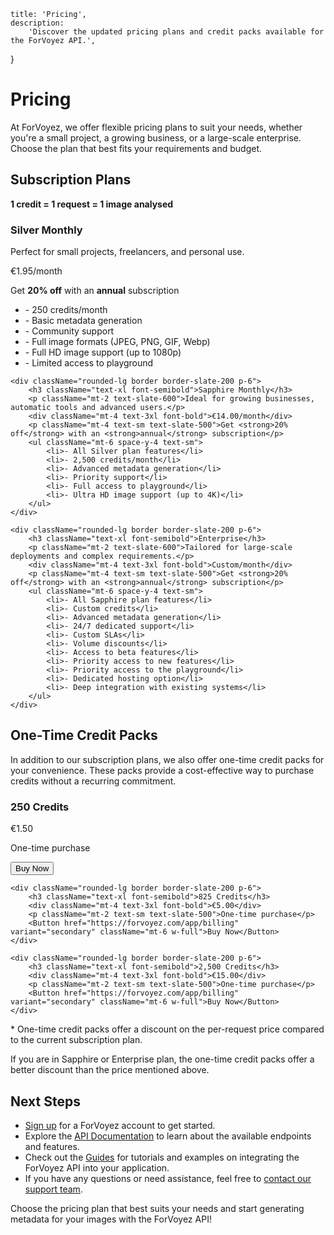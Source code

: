 	title: 'Pricing',
	description:
		'Discover the updated pricing plans and credit packs available for the ForVoyez API.',
}

# Pricing

At ForVoyez, we offer flexible pricing plans to suit your needs, whether you're a small project, a growing business, or a large-scale enterprise. Choose the plan that best fits your requirements and budget.

## Subscription Plans

**1 credit = 1 request = 1 image analysed**

<div className="grid grid-cols-1 gap-6 md:grid-cols-3">
    <div className="rounded-lg border border-slate-200 p-6">
        <h3 className="text-xl font-semibold">Silver Monthly</h3>
        <p className="mt-2 text-slate-600">Perfect for small projects, freelancers, and personal use.</p>
        <div className="mt-4 text-3xl font-bold">€1.95/month</div>
        <p className="mt-4 text-sm text-slate-500">Get <strong>20% off</strong> with an <strong>annual</strong> subscription</p>
        <ul className="mt-6 space-y-4 text-sm">
            <li>- 250 credits/month</li>
            <li>- Basic metadata generation</li>
            <li>- Community support</li>
            <li>- Full image formats (JPEG, PNG, GIF, Webp)</li>
            <li>- Full HD image support (up to 1080p)</li>
            <li>- Limited access to playground</li>
        </ul>
    </div>

    <div className="rounded-lg border border-slate-200 p-6">
        <h3 className="text-xl font-semibold">Sapphire Monthly</h3>
        <p className="mt-2 text-slate-600">Ideal for growing businesses, automatic tools and advanced users.</p>
        <div className="mt-4 text-3xl font-bold">€14.00/month</div>
        <p className="mt-4 text-sm text-slate-500">Get <strong>20% off</strong> with an <strong>annual</strong> subscription</p>
        <ul className="mt-6 space-y-4 text-sm">
            <li>- All Silver plan features</li>
            <li>- 2,500 credits/month</li>
            <li>- Advanced metadata generation</li>
            <li>- Priority support</li>
            <li>- Full access to playground</li>
            <li>- Ultra HD image support (up to 4K)</li>
        </ul>
    </div>

    <div className="rounded-lg border border-slate-200 p-6">
        <h3 className="text-xl font-semibold">Enterprise</h3>
        <p className="mt-2 text-slate-600">Tailored for large-scale deployments and complex requirements.</p>
        <div className="mt-4 text-3xl font-bold">Custom/month</div>
        <p className="mt-4 text-sm text-slate-500">Get <strong>20% off</strong> with an <strong>annual</strong> subscription</p>
        <ul className="mt-6 space-y-4 text-sm">
            <li>- All Sapphire plan features</li>
            <li>- Custom credits</li>
            <li>- Advanced metadata generation</li>
            <li>- 24/7 dedicated support</li>
            <li>- Custom SLAs</li>
            <li>- Volume discounts</li>
            <li>- Access to beta features</li>
            <li>- Priority access to new features</li>
            <li>- Priority access to the playground</li>
            <li>- Dedicated hosting option</li>
            <li>- Deep integration with existing systems</li>
        </ul>
    </div>

</div>

## One-Time Credit Packs

In addition to our subscription plans, we also offer one-time credit packs for your convenience. These packs provide a cost-effective way to purchase credits without a recurring commitment.

<div className="grid grid-cols-1 gap-6 md:grid-cols-3">
    <div className="rounded-lg border border-slate-200 p-6">
        <h3 className="text-xl font-semibold">250 Credits</h3>
        <div className="mt-4 text-3xl font-bold">€1.50</div>
        <p className="mt-2 text-sm text-slate-500">One-time purchase</p>
        <Button href="https://forvoyez.com/app/billing" variant="secondary" className="mt-6 w-full">Buy Now</Button>
    </div>

    <div className="rounded-lg border border-slate-200 p-6">
        <h3 className="text-xl font-semibold">825 Credits</h3>
        <div className="mt-4 text-3xl font-bold">€5.00</div>
        <p className="mt-2 text-sm text-slate-500">One-time purchase</p>
        <Button href="https://forvoyez.com/app/billing" variant="secondary" className="mt-6 w-full">Buy Now</Button>
    </div>

    <div className="rounded-lg border border-slate-200 p-6">
        <h3 className="text-xl font-semibold">2,500 Credits</h3>
        <div className="mt-4 text-3xl font-bold">€15.00</div>
        <p className="mt-2 text-sm text-slate-500">One-time purchase</p>
        <Button href="https://forvoyez.com/app/billing" variant="secondary" className="mt-6 w-full">Buy Now</Button>
    </div>

</div>

<div className="mt-8">
	<p className="text-sm text-slate-500">
		* One-time credit packs offer a discount on the per-request price compared
		to the current subscription plan.
	</p>
</div>
<p className={'font-bold text-slate-500'}>
	If you are in Sapphire or Enterprise plan, the one-time credit packs offer a
	better discount than the price mentioned above.
</p>

## Next Steps

- [Sign up](https://forvoyez.com/sign-up) for a ForVoyez account to get started.
- Explore the [API Documentation](/api-documentation) to learn about the available endpoints and features.
- Check out the [Guides](/code-examples) for tutorials and examples on integrating the ForVoyez API into your application.
- If you have any questions or need assistance, feel free to [contact our support team](https://forvoyez.com/contact).

Choose the pricing plan that best suits your needs and start generating metadata for your images with the ForVoyez API!

